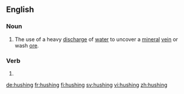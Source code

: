 ==English==

===Noun===
{{en-noun}}

# The use of a heavy [[discharge]] of [[water]] to uncover a [[mineral]] [[vein]] or wash [[ore]].

===Verb===
{{head|en|present participle}}

# {{present participle of|hush|lang=en|nocat=1}}

[[de:hushing]]
[[fr:hushing]]
[[fi:hushing]]
[[sv:hushing]]
[[vi:hushing]]
[[zh:hushing]]